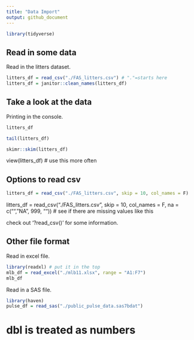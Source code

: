 ```yaml
---
title: "Data Import"
output: github_document
---
```


```r
library(tidyverse)
```

## Read in some data

Read in the litters dataset.

```r
litters_df = read_csv("./FAS_litters.csv") # "."=starts here
litters_df = janitor::clean_names(litters_df)
```


## Take a look at the data

Printing in the console.
```r
litters_df
```

```r
tail(litters_df)
```

```r
skimr::skim(litters_df)
```


view(litters_df) # use this more often


## Options to read csv

```r
litters_df = read_csv("./FAS_litters.csv", skip = 10, col_names = F)
```

litters_df = read_csv("./FAS_litters.csv", skip = 10, col_names = F, na = c("", "NA", 999, "")) # see if there are missing values like this

check out '?read_csv()' for some information.

## Other file format

Read in excel file.

```r
library(readxl) # put it in the top
mlb_df = read_excel("./mlb11.xlsx", range = "A1:F7")
mlb_df
```

Read in a SAS file.

```r
library(haven)
pulse_df = read_sas("./public_pulse_data.sas7bdat")
```
# dbl is treated as numbers
